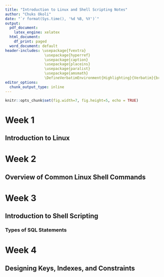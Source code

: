 ```yaml
---
title: "Introduction to Linux and Shell Scripting Notes"
author: "Chuks Okoli"
date: "`r format(Sys.time(), '%d %B, %Y')`"
output:
  pdf_document:
    latex_engine: xelatex
  html_document:
    df_print: paged
  word_document: default
header-includes: \usepackage{fvextra} 
                  \usepackage{hyperref} 
                  \usepackage{caption} 
                  \usepackage{placeins}
                  \usepackage{paralist}
                  \usepackage{amsmath} 
                  \DefineVerbatimEnvironment{Highlighting}{Verbatim}{breaklines,commandchars=\\\{\}}
editor_options:
  chunk_output_type: inline
---
```


```r
knitr::opts_chunk$set(fig.width=7, fig.height=5, echo = TRUE)
```

# Week 1

## Introduction to Linux

```{=latex}
\textbf{Summary}
\begin{compactitem}
\item Linux is a multi-user and portable operating system that supports multitasking. It originated in the 1980s when Linus Torvalds developed a free, open-source version of the Unix kernel. 
\item Linux is widely used today in mobile devices, desktops, supercomputers, data centers, and cloud servers. 
\item Linux distributions (also known as distros) differ by their UIs, shell applications, and how the OS is supported and built. 
\item The design of a distro is catered toward its specific audience and/or use case. Popular Linux distributions include Red Hat Enterprise Linux (RHEL), Debian, Ubuntu, Suse (SLES, SLED, OpenSuse), Fedora, Mint, and Arch. 
\item The Linux system consists of five key layers: the UI, application, OS, kernel, and hardware. The user interface enables users to interact with applications. Applications enable users to perform tasks within the system. The operating system runs on top of the kernel and is vital for system health and stability, and the kernel is the lowest-level software that enables applications to interact with hardware. Hardware includes all the physical or electronic components of your PC. 
\item The Linux filesystem is a tree-like structure consisting of all directories and files on the system. 
\item A Linux shell is an OS-level application that you can use to enter commands. You use a terminal to send commands to the shell, and you can use the `cd` command to navigate around your Linux filesystem. 
\item You can use a variety of command-line or GUI-based text editors such as GNU nano, vim, vi, and gedit. 
\item .deb and .rpm are distinct file types used by package mangers in Linux operating systems. 
\item You can use GUI-based and command-line package managers to update and install software on Linux systems. 
\end{compactitem}
```

# Week 2

## Overview of Common Linux Shell Commands

```{=latex}

There are four types of database topology:
\begin{compactitem}
\item A shell is an interactive user interface. You use shell commands to navigate and work with files and directories.
\item The `curl` and `wget` commands display and download files from URLs, and the`cat` and `tail`commands display file contents.
\item You can get user information with the `whoami` and `id`commands, and get operating system information using the `uname` command. You can check system disk usage using the `df` command and monitor processes and resource usage with `ps` and `top`.Print string or variable value using `echo`,print and extract information about the date with the `date` command, and read the manual for any command using `man`.
\item `ls` lists all files and directories within a specified directory tree and `cd` navigates between directories. The `find` command finds files in your directories.
\item Relative paths are relative to your current working directory, while absolute paths stand independently
\item You can create files and directories with the `touch` and `mkdir` commands, delete them with `rm` and `rmdir`, and copy and move them `cp` and `mv`.
\item The `cat`, `more`, `head`, and `tail` commands allow you to sort and view file contents or view only a certain number of lines. Determine line, word, and character counts with `wc`.
\item You can use `sort` to view the lines of a file alphanumerically and `uniq` to remove repeated lines from your view. `grep` gets the lines of a file that match your desired criteria, and `cut` extracts slices and fields from lines. You can merge lines from different files using `paste`.
\item `hostname` and `ifconfig` allow you to view the network configuration. You can test a network connection using `ping` and send and receive data using `curl` and `wget`.
\item Compression preserves storage space, speeds data transfer, and reduces system load.
\item `zip` compresses files and folders prior to archiving them. `tar` archives and compresses files and directories into a tarball. `unzip` unpacks and decompresses a zipped archive, and `tar` can also decompress and unpack a tar.gz archive.
\end{compactitem}
```

# Week 3

## Introduction to Shell Scripting

### Types of SQL Statements
```{=latex}
\begin{compactitem}
\item A shell script is a program that begins with a ‘shebang’ directive and is used to run commands and programs. Scripting languages are interpreted rather than compiled.
\item Filters are shell commands. The pipe operator `|` allows you to chain filter commands. 
\item Shell variables can be assigned values with `=` and listed using `set.` Environment variables are shell variables with extended scope, and you can list them with `env.`
\item Metacharacters are special characters that have meaning to the shell.
\item Quoting specifies whether the shell should interpret special characters as metacharacters or 'escape' them.
\item Input/Output, or I/O redirection, refers to a set of features used for redirecting.
\item You can use command substitution to replace a command with its output.
\item Command line arguments provide a way to pass arguments to a shell script.
\item In concurrent mode, multiple commands can run simultaneously.
\item You can schedule cron jobs to run periodically at selected times. `m h dom mon dow command` is the cron job syntax.
\item You can edit cron jobs by running `crontab -e,` and `crontab -l` lists all cron jobs in the cron table.
\end{compactitem}
```

# Week 4

## Designing Keys, Indexes, and Constraints
